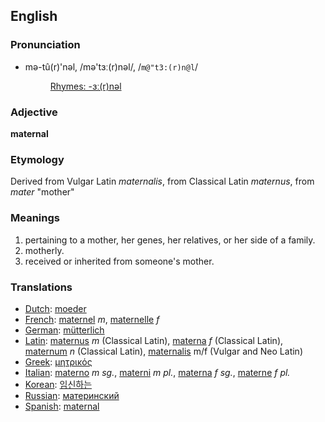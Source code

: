 ==English==
===Pronunciation===
*mə-tû(r)'nəl, /mə'tɜː(r)nəl/, /<tt>m@"t3:(r)n@l</tt>/
*:[[Rhymes:English:-ɜː(r)nəl|Rhymes: -ɜː(r)nəl]]

===Adjective===
'''maternal'''

===Etymology===
Derived from Vulgar Latin ''maternalis'', from Classical Latin ''maternus'', from ''mater'' "mother"

===Meanings===

#pertaining to a mother, her genes, her relatives, or her side of a family.
#motherly.
#received or inherited from someone's mother.

===Translations===

*[[Dutch]]: [[moeder]]
*[[French]]: [[maternel]] ''m'', [[maternelle]] ''f''
*[[German]]: [[mütterlich]]
*[[Latin]]: [[maternus]] ''m'' (Classical Latin), [[materna]] ''f'' (Classical Latin), [[maternum]] ''n'' (Classical Latin), [[maternalis]] m/f (Vulgar and Neo Latin)
*[[Greek]]: [[μητρικός]]
*[[Italian]]: [[materno]] ''m sg.'', [[materni]] ''m pl.'', [[materna]] ''f sg.'', [[materne]] ''f pl.''
*[[Korean]]: [[임신하는]]
*[[Russian]]: [[материнский]]
*[[Spanish]]: [[maternal]]